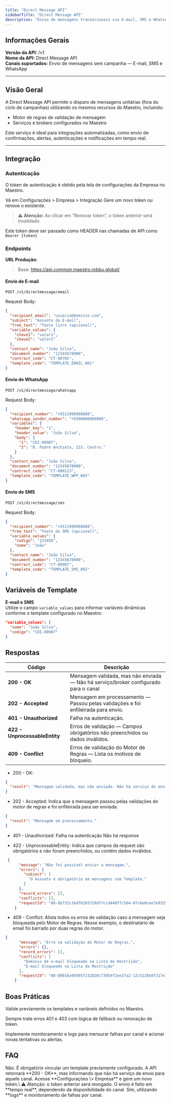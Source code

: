 ```yaml
---
title: "Direct Message API"
sidebarTitle: "Direct Message API"
description: "Envio de mensagens transacionais via E-mail, SMS e WhatsApp usando a infraestrutura do Maestro."
---
```


## Informações Gerais

**Versão da API:** /v1 \
**Nome da API:** Direct Message API \
**Canais suportados:** Envio de mensagens sem campanha — E-mail, SMS e WhatsApp

---

## Visão Geral

A Direct Message API permite o disparo de mensagens unitárias (fora do ciclo de campanhas) utilizando os mesmos recursos do Maestro, incluindo:

- Motor de regras de validação de mensagem
- Serviços e brokers configurados no Maestro

Este serviço é ideal para integrações automatizadas, como envio de confirmações, alertas, autenticações e notificações em tempo real.

---

## Integração

### Autenticação
O token de autenticação é obtido pela tela de configurações da Empresa no Maestro.

Vá em Configurações > Empresa > Integração
Gere um novo token ou renove o existente.

> ⚠️ **Atenção:** Ao clicar em "Renovar token", o token anterior será invalidado.

Este token deve ser passado como HEADER nas chamadas de API como `Bearer {token}`

### Endpoints

**URL Produção:**

> Base: https://api.common.maestro.robbu.global/

#### Envio de E-mail
```http
POST /v1/directmessage/email
```
Request Body:
```json
{
  "recipient_email": "usuario@dominio.com",
  "subject": "Assunto do E-mail",
  "free_text": "Texto livre (opcional)",
  "variable_values": {
    "chave1": "valor1",
    "chave2": "valor2"
  },
  "contact_name": "João Silva",
  "document_number": "12345678900",
  "contract_code": "CT-98765",
  "template_code": "TEMPLATE_EMAIL_001"
}
````

#### Envio de WhatsApp
```http
POST /v1/directmessage/whatsapp
````
Request Body:
```json
{
  "recipient_number": "+5511999998888",
  "whatsapp_sender_number": "+5500000000000",
  "variables": {
    "header_key": "1",
    "header_value": "João Silva",
    "body": {
      "1": "CDI-00987",
      "2": "R. Padre Anchieta, 115. Centro."
    }
  },
  "contact_name": "João Silva",
  "document_number": "12345678900",
  "contract_code": "CT-000123",
  "template_code": "TEMPLATE_WPP_003"
}
```
#### Envio de SMS
```http
POST /v1/directmessage/sms
```
Request Body:
```json
{
  "recipient_number": "+5511999998888",
  "free_text": "Texto do SMS (opcional)",
  "variable_values": {
    "codigo": "123456",
    "nome": "João"
  },
  "contact_name": "João Silva",
  "document_number": "12345678900",
  "contract_code": "CT-00987",
  "template_code": "TEMPLATE_SMS_002"
}
```

## Variáveis de Template

**E-mail e SMS**\
Utilize o campo `variable_values` para informar variáveis dinâmicas conforme o template configurado no Maestro:
```json
"variable_values": {
  "nome": "João Silva",
  "codigo": "CDI-00987"
}
```

## Respostas

| Código                        | Descrição                                                                          |
| ----------------------------- | ---------------------------------------------------------------------------------  |
| **200 - OK**                  | Mensagem validada, mas não enviada — Não há serviço/broker configurado para o canal|
| **202 - Accepted**                  | Mensagem em processamento — Passou pelas validações e foi enfileirada para envio.  |
| **401 - Unauthorized**        | Falha na autenticação.                                                             |
| **422 - UnprocessableEntity** | Erros de validação — Campos obrigatórios não preenchidos ou dados inválidos.       |
| **409 - Conflict**            | Erros de validação do Motor de Regras — Lista os motivos de bloqueio.              |

- 200 - OK:
```json
{
  "result": "Mensagem validada, mas não enviada. Não há serviço de envio de mensagens configurado para esse canal."
}
```
- 202 - Accepted: Indica que a mensagem passou pelas validações do motor de regras e foi enfileirada para ser enviada.
```json
{
  "result": "Mensagem em processamento."
}
```
- 401 - Unauthorized: Falha na autenticação
Não há response

- 422 - UnprocessableEntity: Indica que campos da request são obrigatórios e não foram preenchidos, ou contém dados inválidos.
```json
 {
      "message": "Não foi possível enviar a mensagem.",
      "errors": {
        "subject": [
          "O Assunto é obrigatório em mensagens sem Template."
        ]
      },
      "record_errors": [],
      "conflicts": [],
      "requestId": "00-6b732c3ed78165728d77ccd4487fc564-07c6e0cee7e9335d-00"
    }
```
- 409 - Conflict: Alista todos os erros de validação caso a mensagem seja bloqueada pelo Motor de Regras. Nesse exemplo, o destinatário de email foi barrado por duas regras do motor.
```json
{
      "message": "Erro na validação do Motor de Regras.",
      "errors": {},
      "record_errors": [],
      "conflicts": [
        "Domínio de e-mail bloqueado na Lista de Restrição",
        "E-mail bloqueado na Lista de Restrição"
      ],
      "requestId": "00-80016a94505f232820c73054f2ee1fa2-12c5228b9f317e12-00"
    }
``` 

## Boas Práticas

Valide previamente os templates e variáveis definidos no Maestro.

Sempre trate erros 401 e 403 com lógica de fallback ou renovação de token.

Implemente monitoramento e logs para mensurar falhas por canal e acionar novas tentativas ou alertas.

## FAQ

<AccordionGroup>
  <Accordion title="Posso enviar mensagens sem configurar um template no Maestro?">
    Não. É obrigatório vincular um template previamente configurado.
  </Accordion>
  <Accordion title="E se o canal não estiver configurado?">
    A API retornará **200 - OK**, mas informando que não há serviço de envio para aquele canal.
  </Accordion>
  <Accordion title="Como renovar o token?">
    Acesse **Configurações \> Empresa** e gere um novo token.\
    ⚠️ Atenção: o token anterior será revogado.
  </Accordion>
  <Accordion title="Qual o tempo de processamento da mensagem?">
    O envio é feito em **tempo real**, dependendo da disponibilidade do canal.
  </Accordion>
  <Accordion title="É possível monitorar erros de envio?">
    Sim, utilizando **logs** e monitoramento de falhas por canal.
  </Accordion>
</AccordionGroup>
